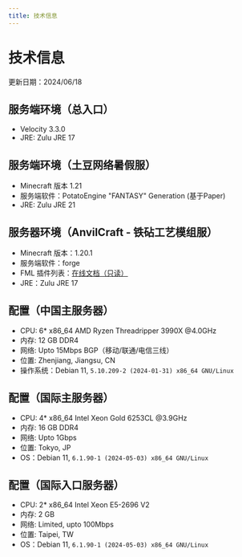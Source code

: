 ```yaml
---
title: 技术信息
---
```


# 技术信息

更新日期：2024/06/18

## 服务端环境（总入口）
- Velocity 3.3.0
- JRE: Zulu JRE 17

## 服务端环境（土豆网络暑假服）
- Minecraft 版本 1.21
- 服务端软件：PotatoEngine "FANTASY" Generation (基于Paper)
- JRE: Zulu JRE 21

## 服务器环境（AnvilCraft - 铁砧工艺模组服）
- Minecraft 版本：1.20.1
- 服务端软件：forge
- FML 插件列表：[在线文档（只读）](https://cur1ousers-my.sharepoint.com/:x:/g/personal/yukonisen_curiousers_org/EZpWI_Rj_EpFnmZu_4bEtXkBR6eJjSIeAmjhjZ-U379KCA?e=Uwfxwh)
- JRE：Zulu JRE 17

## 配置（中国主服务器）
- CPU: 6* x86_64 AMD Ryzen Threadripper 3990X @4.0GHz
- 内存: 12 GB DDR4
- 网络: Upto 15Mbps BGP（移动/联通/电信三线）
- 位置: Zhenjiang, Jiangsu, CN
- 操作系统：Debian 11, `5.10.209-2 (2024-01-31) x86_64 GNU/Linux`

## 配置（国际主服务器）
- CPU: 4* x86_64 Intel Xeon Gold 6253CL @3.9GHz
- 内存: 16 GB DDR4
- 网络: Upto 1Gbps
- 位置: Tokyo, JP
- OS：Debian 11, `6.1.90-1 (2024-05-03) x86_64 GNU/Linux`

## 配置（国际入口服务器）
- CPU: 2* x86_64 Intel Xeon E5-2696 V2
- 内存: 2 GB
- 网络: Limited, upto 100Mbps
- 位置: Taipei, TW
- OS：Debian 11, `6.1.90-1 (2024-05-03) x86_64 GNU/Linux`